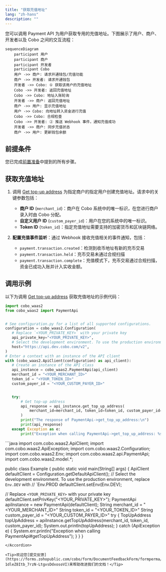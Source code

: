 ```yaml
---
title: "获取充值地址"
lang: "zh-hans"
description: ""
---
```


您可以调用 Payment API 为用户获取专用的充值地址。下图展示了用户、商户、开发者以及 Cobo 之间的交互流程：

```mermaid
sequenceDiagram
    participant 用户
    participant 商户
    participant 开发者
    participant Cobo
    用户 ->> 商户: 请求开通钱包/充值功能
    商户 ->> 开发者: 请求开通钱包
    开发者 ->> Cobo: ① 获取该用户的充值地址
    Cobo ->> 开发者: 返回充值地址
    Cobo ->> Cobo: 地址入账轮询
    开发者 ->> 商户: 返回充值地址
    商户 ->> 用户: 显示充值地址
    用户 ->> Cobo: 向地址转入资金进行充值
    Cobo ->> Cobo: 合规检查
    Cobo ->> 开发者: ② 推送 Webhook 事件，通知充值成功
    开发者 ->> 商户: 同步充值状态
    商户 ->> 用户: 更新钱包余额
```

## 前提条件

您已完成[前置准备](/v2_cn/payments/preparation)中提到的所有步骤。

## 获取充值地址

1. 调用 [Get top-up address](/v2/api-references/payment/get-top-up-address) 为指定商户的指定用户创建充值地址。请求中的关键参数包括：
   * **商户 ID** (`merchant_id`)：商户在 Cobo 系统中的唯一标识，在您进行商户录入时由 Cobo 分配。
   * **自定义用户 ID** (`custom_payer_id`)：用户在您的系统中的唯一标识。
   * **Token ID** (`token_id`)：指定充值地址需要支持的加密货币和区块链网络。

2. **配置充值事件监听**：通过 Webhook 接收充值相关的事件通知，包括：
   - `payment.transaction.created`：检测到收币地址有新的充币交易
   - `payment.transaction.held`：充币交易未通过合规扫描
   - `payment.transaction.complete`：充值模式下，充币交易通过合规扫描，资金已成功入账并计入实收金额。

## 调用示例

以下为调用 [Get top-up address](/v2/api-references/payment/get-top-up-address) 获取充值地址的示例代码：
<Accordion title="Sample code in Python">
```py
import cobo_waas2
from cobo_waas2 import PaymentApi


# See configuration.py for a list of all supported configurations.
configuration = cobo_waas2.Configuration(
   # Replace `<YOUR_PRIVATE_KEY>` with your private key
   api_private_key="<YOUR_PRIVATE_KEY>",
   # Select the development environment. To use the production environment, change the URL to https://api.cobo.com/v2.
   host="https://api.dev.cobo.com/v2",
)
# Enter a context with an instance of the API client
with (cobo_waas2.ApiClient(configuration) as api_client):
   # Create an instance of the API class
   api_instance = cobo_waas2.PaymentApi(api_client)
   merchant_id = "<YOUR_MERCHANT_ID>"
   token_id = "<YOUR_TOKEN_ID>"
   custom_payer_id = "<YOUR_CUSTOM_PAYER_ID>"


   try:
       # Get top-up address
       api_response = api_instance.get_top_up_address(
           merchant_id=merchant_id, token_id=token_id, custom_payer_id=custom_payer_id
       )
       print("The response of PaymentApi->get_top_up_address:\n")
       print(api_response)
   except Exception as e:
       print("Exception when calling PaymentApi->get_top_up_address: %s\n" % e)
```
</Accordion>

<Accordion title="Sample code in Java">
```java
import com.cobo.waas2.ApiClient;
import com.cobo.waas2.ApiException;
import com.cobo.waas2.Configuration;
import com.cobo.waas2.Env;
import com.cobo.waas2.api.PaymentApi;
import com.cobo.waas2.model.*;


public class Example {
 public static void main(String[] args) {
   ApiClient defaultClient = Configuration.getDefaultApiClient();
   // Select the development environment. To use the production environment, replace `Env.DEV` with
   // `Env.PROD
   defaultClient.setEnv(Env.DEV);


   // Replace `<YOUR_PRIVATE_KEY>` with your private key
   defaultClient.setPrivKey("<YOUR_PRIVATE_KEY>");
   PaymentApi apiInstance = new PaymentApi(defaultClient);
   String merchant_id = "<YOUR_MERCHANT_ID>"
   String token_id = "<YOUR_TOKEN_ID>"
   String custom_payer_id = "<YOUR_CUSTOM_PAYER_ID>"
   try {
          TopUpAddress topUpAddress  = apiInstance.getTopUpAddress(merchant_id, token_id, custom_payer_id);
          System.out.println(topUpAddress);
   } catch (ApiException e) {
     System.err.println("Exception when calling PaymentApi#getTopUpAddress");
   }
 }
} 
```
</Accordion>

<Tip>欢迎您[提交反馈](https://forms.zohopublic.com/cobo/form/DocumentFeedbackForm/formperma/QvLOhxJv1_JMsJ-1dleZ8Itb_7rzN-LtgvsDdxosoVI)来帮助改进我们的文档！</Tip>